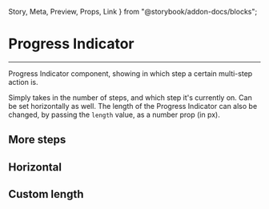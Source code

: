   Story,
  Meta,
  Preview,
  Props,
  Link
} from "@storybook/addon-docs/blocks";

<Meta title='Inputs/Progress Indicator' component={ProgressIndicator} />

# Progress Indicator

<hr />

Progress Indicator component, showing in which step a certain multi-step action is.

Simply takes in the number of steps, and which step it's currently on. Can be set horizontally as well.
The length of the Progress Indicator can also be changed, by passing the ```length``` value, as a number prop (in px).

<Preview withSource="open">
  <Story name="Base">
    <ProgressController steps={3} />
  </Story>
</Preview>

## More steps

<Preview withSource="open">
  <Story name="More Steps">
    <Box horizontal>
      <ProgressController steps={3} />
      <ProgressController steps={4} />
      <ProgressController steps={5} />
    </Box>
  </Story>
</Preview>

## Horizontal

<Preview withSource="open">
  <Story name="Horizontal">
    <Box>
      <ProgressController horizontal steps={3} />
      <ProgressController horizontal steps={4} />
      <ProgressController horizontal steps={5} />
    </Box>
  </Story>
</Preview>

## Custom length

<Preview withSource="open">
  <Story name="Custom Length">
    <Box>
      <ProgressController length={200} horizontal steps={3} />
      <ProgressController length={400} horizontal steps={3} />
      <ProgressController length={600} horizontal steps={3} />
    </Box>
  </Story>
</Preview>

<Props of={ProgressIndicator} />
